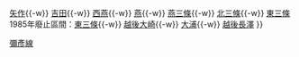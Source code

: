 {{鐵道路線
|模板名稱 = 彌彥線
|名稱 = [[File:JR logo (east).svg|25px|東日本旅客鐵道|link=東日本旅客鐵道]] [[彌彥線]]
|代表色 = #922790
|車站列表 = [[彌彥站|彌彥]]{{-w}} [[矢作站|矢作]]{{-w}} [[吉田站 (新潟縣)|吉田]]{{-w}} [[西燕站|西燕]]{{-w}} [[燕站|燕]]{{-w}} [[燕三條站|燕三條]]{{-w}} [[北三條站|北三條]]{{-w}} [[東三條站|東三條]]<br />1985年廢止區間：[[東三條站|東三條]]{{-w}} [[越後大崎站|越後大崎]]{{-w}} [[大浦站 (新潟縣)|大浦]]{{-w}} [[越後長澤站|越後長澤]]
}}<noinclude>
[[Category:東日本旅客鐵道路線模板|彌彥線]]
</noinclude>